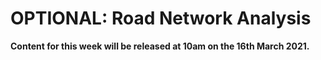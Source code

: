 # OPTIONAL: Road Network Analysis {-}

**Content for this week will be released at 10am on the 16th March 2021.**